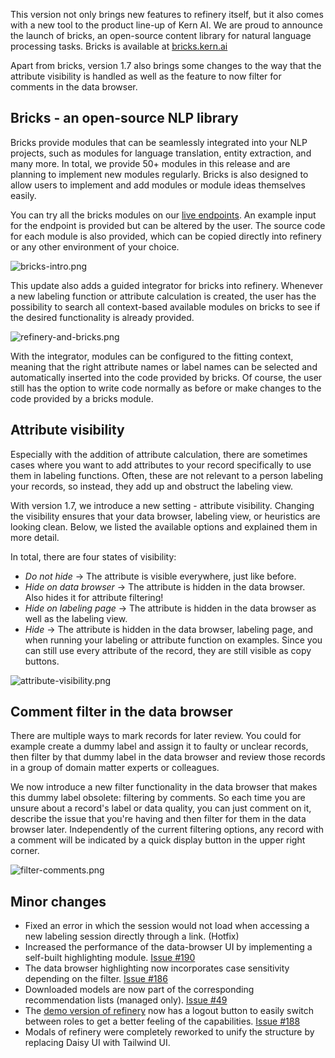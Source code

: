 This version not only brings new features to refinery itself, but it also comes with a new tool to the product line-up of Kern AI. We are proud to announce the launch of bricks, an open-source content library for natural language processing tasks. Bricks is available at [bricks.kern.ai](https://bricks.kern.ai/home)

Apart from bricks, version 1.7 also brings some changes to the way that the attribute visibility is handled as well as the feature to now filter for comments in the data browser.

## Bricks - an open-source NLP library

Bricks provide modules that can be seamlessly integrated into your NLP projects, such as modules for language translation, entity extraction, and many more. In total, we provide 50+ modules in this release and are planning to implement new modules regularly. Bricks is also designed to allow users to implement and add modules or module ideas themselves easily.

You can try all the bricks modules on our [live endpoints](https://bricks.kern.ai/home). An example input for the endpoint is provided but can be altered by the user. The source code for each module is also provided, which can be copied directly into refinery or any other environment of your choice.

![](https://kern-assets.s3.amazonaws.com/website/changelog/v1_7_0/bricks-intro.png 'bricks-intro.png')

This update also adds a guided integrator for bricks into refinery. Whenever a new labeling function or attribute calculation is created, the user has the possibility to search all context-based available modules on bricks to see if the desired functionality is already provided.

![](https://kern-assets.s3.amazonaws.com/website/changelog/v1_7_0/refinery-and.bricks.png 'refinery-and-bricks.png')

With the integrator, modules can be configured to the fitting context, meaning that the right attribute names or label names can be selected and automatically inserted into the code provided by bricks. Of course, the user still has the option to write code normally as before or make changes to the code provided by a bricks module.

## Attribute visibility

Especially with the addition of attribute calculation, there are sometimes cases where you want to add attributes to your record specifically to use them in labeling functions. Often, these are not relevant to a person labeling your records, so instead, they add up and obstruct the labeling view.

With version 1.7, we introduce a new setting - attribute visibility. Changing the visibility ensures that your data browser, labeling view, or heuristics are looking clean. Below, we listed the available options and explained them in more detail.

In total, there are four states of visibility:

- _Do not hide_ -> The attribute is visible everywhere, just like before.
- _Hide on data browser_ -> The attribute is hidden in the data browser. Also hides it for attribute filtering!
- _Hide on labeling page_ -> The attribute is hidden in the data browser as well as the labeling view.
- _Hide_ -> The attribute is hidden in the data browser, labeling page, and when running your labeling or attribute function on examples. Since you can still use every attribute of the record, they are still visible as copy buttons.

![](https://kern-assets.s3.amazonaws.com/website/changelog/v1_7_0/attribute-visibility.png 'attribute-visibility.png')

## Comment filter in the data browser

There are multiple ways to mark records for later review. You could for example create a dummy label and assign it to faulty or unclear records, then filter by that dummy label in the data browser and review those records in a group of domain matter experts or colleagues.

We now introduce a new filter functionality in the data browser that makes this dummy label obsolete: filtering by comments. So each time you are unsure about a record's label or data quality, you can just comment on it, describe the issue that you're having and then filter for them in the data browser later. Independently of the current filtering options, any record with a comment will be indicated by a quick display button in the upper right corner.

![](https://kern-assets.s3.amazonaws.com/website/changelog/v1_7_0/filter-comments.png 'filter-comments.png')

## Minor changes

- Fixed an error in which the session would not load when accessing a new labeling session directly through a link. (Hotfix)
- Increased the performance of the data-browser UI by implementing a self-built highlighting module. [Issue #190](https://github.com/code-kern-ai/refinery/issues/190)
- The data browser highlighting now incorporates case sensitivity depending on the filter. [Issue #186](https://github.com/code-kern-ai/refinery/issues/186)
- Downloaded models are now part of the corresponding recommendation lists (managed only). [Issue #49](https://github.com/code-kern-ai/refinery-ui/issues/49)
- The [demo version of refinery](https://demo.kern.ai/app/projects) now has a logout button to easily switch between roles to get a better feeling of the capabilities. [Issue #188](https://github.com/code-kern-ai/refinery/issues/188)
- Modals of refinery were completely reworked to unify the structure by replacing Daisy UI with Tailwind UI.
